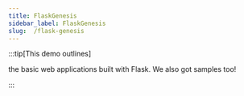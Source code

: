```yaml
---
title: FlaskGenesis
sidebar_label: FlaskGenesis
slug:  /flask-genesis
---
```


:::tip[This demo outlines]

the basic web applications built with Flask. We also got samples too!

:::